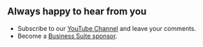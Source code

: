 
## Always happy to hear from you

- Subscribe to our [YouTube Channel](https://youtube.com/@volkovlabs) and leave your comments.
- Become a [Business Suite sponsor](https://github.com/sponsors/VolkovLabs).

